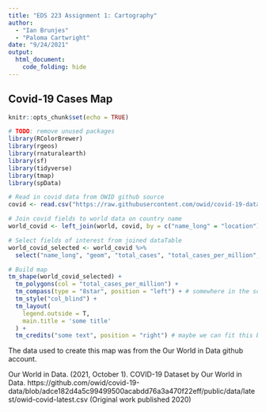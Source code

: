 ```yaml
---
title: "EDS 223 Assignment 1: Cartography"
author: 
  - "Ian Brunjes" 
  - "Paloma Cartwright"
date: "9/24/2021"
output:
  html_document:
    code_folding: hide
---
```


## Covid-19 Cases Map 

```r
knitr::opts_chunk$set(echo = TRUE)

# TODO: remove unused packages
library(RColorBrewer)
library(rgeos)
library(rnaturalearth)
library(sf)
library(tidyverse)
library(tmap)
library(spData)
```


```r
# Read in covid data from OWID github source
covid <- read.csv("https://raw.githubusercontent.com/owid/covid-19-data/master/public/data/latest/owid-covid-latest.csv")

# Join covid fields to world data on country name
world_covid <- left_join(world, covid, by = c("name_long" = "location"))

# Select fields of interest from joined dataTable
world_covid_selected <- world_covid %>% 
  select("name_long", "geom", "total_cases", "total_cases_per_million", "total_deaths", "total_vaccinations", "people_fully_vaccinated")

# Build map
tm_shape(world_covid_selected) +
  tm_polygons(col = "total_cases_per_million") +
  tm_compass(type = "8star", position = "left") + # somewhere in the southern Pacific
  tm_style("col_blind") +
  tm_layout(
    legend.outside = T,
    main.title = 'some title'
  ) +
  tm_credits("some text", position = "right") # maybe we can fit this bottom/right inside of Antarctica

```

The data used to create this map was from the Our World in Data github account.

Our World in Data. (2021, October 1). COVID-19 Dataset by Our World in Data. https://github.com/owid/covid-19-data/blob/adce182d4a5c99499500acabdd76a3a470f22eff/public/data/latest/owid-covid-latest.csv (Original work published 2020)



